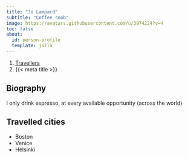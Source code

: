 ```yaml
---
title: "Jo Lampard"
subtitle: "Coffee snob"
image: https://avatars.githubusercontent.com/u/3974224?v=4
toc: false
about:
  id: person-profile
  template: jolla
---
```


```{=html}
<nav aria-label="breadcrumb">
  <ol class="breadcrumb">
    <li class="breadcrumb-item"><a href="../travellers.html">Travellers</a></li>
    <li class="breadcrumb-item active" aria-current="page">{{< meta title >}}</li>
  </ol>
</nav>
```

:::{#person-profile}
:::

## Biography

I only drink espresso, at every available opportunity (across the world)

## Travelled cities

- Boston
- Venice
- Helsinki
